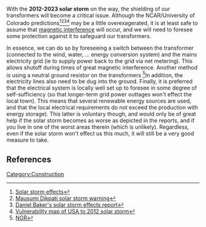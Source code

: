 With the '''2012-2023 solar storm''' on the way, the shielding of our transformers will become a critical issue. Although the NCAR/University of Colorado predictions<ref>[http://www.foxnews.com/story/0,2933,478024,00.html Solar storm effects]</ref><ref>[http://science.nasa.gov/science-news/science-at-nasa/2006/10mar_stormwarning/ Mausumi Dikpati solar storm warning]</ref><ref>[http://www.nap.edu/catalog.php?record_id=12507 Daniel Baker's solar storm effects report]</ref><ref>[http://books.nap.edu/openbook.php?record_id=12507&page=78 Vulnerability map of USA to 2012 solar storm]</ref> may be a little overexagerated, it is at least safe to assume that [[magnetic interference]] will occur, and we will need to foresee some protection against it to safeguard our transformers.

In essence, we can do so by foreseeing a switch between the transformer (connected to the wind, water, ... energy conversion system) and the mains electricity grid (ie to supply power back to the grid via net metering). This allows shutoff during times of great magnetic interference. Another method is using a neutral ground resistor on the transformers <ref>[http://wiki.answers.com/Q/How_does_a_Neutral_grounding_resistor_work NGR]</ref>In addition, the electricity lines also need to be dug into the ground. Finally, it is preferred that the electrical system is locally well set up to foresee in some degree of self-sufficiency (so that longer-term grid power outtages won't effect the local town). This means that several renewable energy sources are used, and that the local electrical requirements do not exceed the production with energy storage). This latter is voluntary though, and would only be of great help if the solar storm becomes as worse as depicted in the reports, and if you live in one of the worst areas therein (which is unlikely). Regardless, even if the solar storm won't effect us this much, it will still be a very good measure to take. 

==References==
{{reflist}}

[[Category:Construction]]